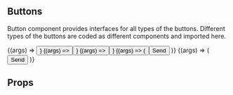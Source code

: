 
<Meta title="Components/Button" />

## Buttons

Button component provides interfaces for all types of the buttons. Different types of the
buttons are coded as different components and imported here.

<Canvas>
  <Story
    name="Default"
    args={{ label: "Button", size: "small" }}
    argTypes={{
      size: { options: ["small", "big"], control: { type: "select" } },
    }}
    parameters={{
      design: config({
        type: "figma",
        url: "https://www.figma.com/file/SrlAQ0JfpxPaI8awvXpqsH/GoRight-Website?node-id=210%3A47",
      }),
    }}
  >
    {(args) => <Button {...args} />}
  </Story>
  <Story name="Small" args={{ label: "Button" }} parameters={{ design: { disable: true } }}>
    {(args) => <Button {...args} size="small" />}
  </Story>
  <Story name="Big" args={{ label: "Button" }} parameters={{ design: { disable: true } }}>
    {(args) => <Button {...args} size="big" />}
  </Story>
  <Story
    name="With Icon"
    args={{ size: "small" }}
    argTypes={{
      size: { options: ["small", "big"], control: { type: "select" } },
    }}
    parameters={{ design: { disable: true } }}
  >
    {(args) => (
      <Button {...args}>
        Send
        <ChevronRight size={24} className="ml-5" />
      </Button>
    )}
  </Story>
  <Story
    name="As Link"
    args={{ label: "Button", href: "https://www.varya.me" }}
    argTypes={{
      size: { options: ["small", "big"], control: { type: "select" } },
    }}
    parameters={{ design: { disable: true } }}
  >
    {(args) => (
      <Button {...args}>
        Send
        <ChevronRight size={24} className="ml-5" />
      </Button>
    )}
  </Story>
</Canvas>

## Props

<ArgsTable of={Button} />
